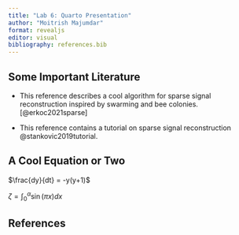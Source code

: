 ```yaml
---
title: "Lab 6: Quarto Presentation"
author: "Moitrish Majumdar"
format: revealjs
editor: visual
bibliography: references.bib 
---
```


## Some Important Literature

-   This reference describes a cool algorithm for sparse signal reconstruction inspired by swarming and bee colonies. [@erkoc2021sparse]

-   This reference contains a tutorial on sparse signal reconstruction @stankovic2019tutorial.

## A Cool Equation or Two 

$\frac{dy}{dt} = -y(y+1)$

$\zeta = \int_{0}^{\alpha} \sin( \pi x) dx$

## References
